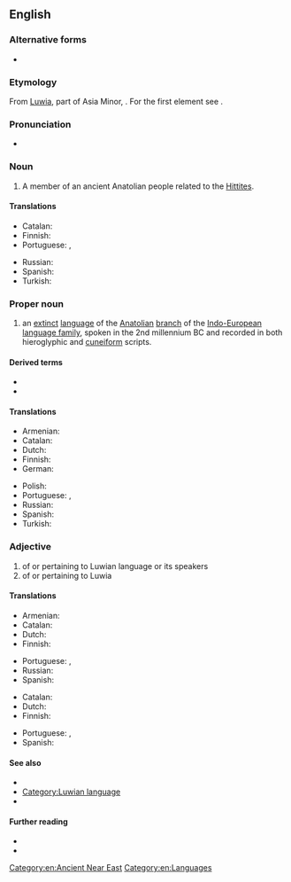 ==English==
{{wikipedia}}

===Alternative forms===
* {{l|en|Luvian}}

===Etymology===
From [[w:Luwians|Luwia]], part of Asia Minor, {{suffix|en||ian}}.  For the first element see {{der|en|grc|Λυδός}}.

===Pronunciation===
* {{IPA|en|/ˈluːi.ən/|/ˈluːwi.ən/}}

===Noun===
{{en-noun}}

# A member of an ancient Anatolian people related to the [[Hittite]]s.

====Translations====
{{trans-top|member of an ancient Anatolian people}}
* Catalan: {{t|ca|luvi|m|f}}
* Finnish: {{t|fi|luuvi}}
* Portuguese: {{t|pt|luvita|m|f}}, {{t|pt|lúvio|m}}
{{trans-mid}}
* Russian: {{t+|ru|лувиец}}
* Spanish: {{t|es|luvita|m|f}}
* Turkish: {{t|tr|Luvi}}
{{trans-bottom}}

===Proper noun===
{{en-proper noun}}

# an [[extinct]] [[language]] of the [[Anatolian]] [[branch]] of the [[Indo-European]] [[language family]], spoken in the 2nd millennium BC and recorded in both hieroglyphic and [[cuneiform]] scripts.

====Derived terms====
* {{l|en|Hieroglyphic Luwian}}
* {{l|en|Cuneiform Luwian}}

====Translations====
{{trans-top|language}}
* Armenian: {{t+|hy|լուվիերեն}}
* Catalan: {{t|ca|luvi|m}}
* Dutch: {{t|nl|Luwisch|n}}
* Finnish: {{t|fi|luuvi}}
* German: {{t+|de|Luwisch|n}}
{{trans-mid}}
* Polish: {{t+|pl|luwijski|m}}
* Portuguese: {{t|pt|luvita|m}}, {{t|pt|lúvio|m}}
* Russian: {{t+|ru|лувийский|m}}
* Spanish: {{t|es|luvita|m}}
* Turkish: {{t+|tr|Luvice}}
{{trans-bottom}}

===Adjective===
{{en-adj|-}}

# of or pertaining to Luwian language or its speakers
# of or pertaining to Luwia

====Translations====
{{trans-top|of or pertaining to Luwian language or its speakers}}
* Armenian: {{t|hy|լուվական}}
* Catalan: {{t|ca|luvi}}
* Dutch: {{t|nl|Luwisch}}
* Finnish: {{t|fi|[[luuvi|luuvin]][[kielinen]]}}
{{trans-mid}}
* Portuguese: {{t|pt|luvita}}, {{t|pt|lúvio}}
* Russian: {{t+|ru|лувийский}}
* Spanish: {{t|es|luvita}}
{{trans-bottom}}

{{trans-top|of or pertaining to Luwia}}
* Catalan: {{t|ca|luvi}}
* Dutch: {{t|nl|Luwisch}}
* Finnish: {{t|fi|luuvilainen}}
{{trans-mid}}
* Portuguese: {{t|pt|luvita}}, {{t|pt|lúvio}}
* Spanish: {{t|es|luvita}}
{{trans-bottom}}

====See also====
* {{langlist}}
* [[:Category:Luwian language|Category:Luwian language]]
* {{l|en|Luvo-Lycian}}

====Further reading====
* {{ISO 639|ref=1||xlu}}
* {{ISO 639|ref=1||hlu}}

[[Category:en:Ancient Near East]]
[[Category:en:Languages]]